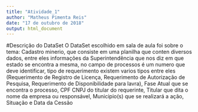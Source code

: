 ```yaml
---
title: "Atividade_1"
author: "Matheus Pimenta Reis"
date: "17 de outubro de 2018"
output: html_document
---
```


#Descrição do DataSet
O DataSet escolhido em sala de aula foi sobre o tema: Cadastro minerio, que consiste em uma planilha que conten diversos dados, entre eles
informações da Superintendência que nos diz em que estado se encontra a mesma, no campo de processos é um numero que deve identificar, tipo 
de requerimento existem varios tipos entre eles (Requerimento de Registro de Licença, Requerimento de Autorização de Pesquisa, Requerimento
de Disponibilidade para lavra), Fase Atual que se encontra o processo, CPF CNPJ do titular do requerinte, Titular que dita o nome da empresa
ou responsável, Municipio(s) que se realizará a ação, Situação e Data da Cessão
